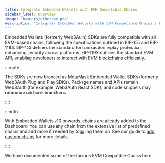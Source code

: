 ```yaml
---
title: Integrate Embedded Wallets with EVM Compatible Chains
sidebar_label: Overview
image: 'banners/ethereum.png'
description: 'Integrate Embedded Wallets with EVM Compatible Chains | Embedded Wallets'
---
```



<SEO
  title="Integrate Embedded Wallets with EVM Compatible Chains"
  description="Integrate Embedded Wallets with EVM Compatible Chains | Embedded Wallets"
  image="https://web3auth.io/docs/banners/ethereum.png"
  slug="/embedded-wallets/connect-blockchain/evm/"
/>

Embedded Wallets (formerly Web3Auth) SDKs are fully compatible with all EVM-based chains, following the specifications outlined in EIP-155 and EIP-1193. EIP-155 defines the standard for transaction replay protection, enhancing security across platforms. EIP-1193 outlines the standard EVM API, enabling developers to interact with EVM blockchains efficiently.

::::note

The SDKs are now branded as MetaMask Embedded Wallet SDKs (formerly Web3Auth Plug and Play SDKs). Package names and APIs remain Web3Auth (for example, Web3Auth React SDK), and code snippets may reference `web3auth` identifiers.

::::

::::info

With Embedded Wallets v10 onwards, chains are already added to the Dashboard. You can use any chain from the extensive list of predefined chains and add more if needed by toggling them on. See our guide to [add custom chains](/connect-blockchain/custom-chains) for more details.

::::

We have documented some of the famous EVM Compatible Chains here.

<EVMChains />
